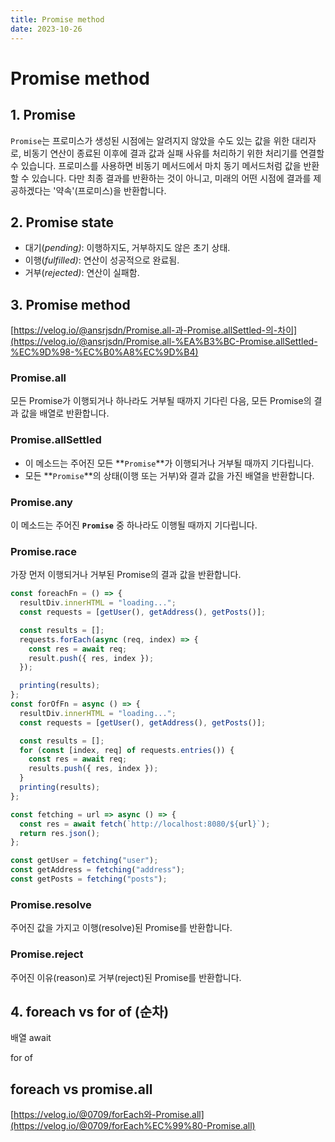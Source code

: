 ```yaml
---
title: Promise method
date: 2023-10-26
---
```


# Promise method

## 1. Promise

`Promise`는 프로미스가 생성된 시점에는 알려지지 않았을 수도 있는 값을 위한 대리자로, 비동기 연산이 종료된 이후에 결과 값과 실패 사유를 처리하기 위한 처리기를 연결할 수 있습니다. 프로미스를 사용하면 비동기 메서드에서 마치 동기 메서드처럼 값을 반환할 수 있습니다. 다만 최종 결과를 반환하는 것이 아니고, 미래의 어떤 시점에 결과를 제공하겠다는 '약속'(프로미스)을 반환합니다.

## 2. Promise state

- 대기(_pending)_: 이행하지도, 거부하지도 않은 초기 상태.
- 이행(_fulfilled)_: 연산이 성공적으로 완료됨.
- 거부(_rejected)_: 연산이 실패함.

## 3. Promise method

[https://velog.io/@ansrjsdn/Promise.all-과-Promise.allSettled-의-차이](https://velog.io/@ansrjsdn/Promise.all-%EA%B3%BC-Promise.allSettled-%EC%9D%98-%EC%B0%A8%EC%9D%B4)

### Promise.all

모든 Promise가 이행되거나 하나라도 거부될 때까지 기다린 다음, 모든 Promise의 결과 값을 배열로 반환합니다.

### Promise.allSettled

- 이 메소드는 주어진 모든 **`Promise`**가 이행되거나 거부될 때까지 기다립니다.
- 모든 **`Promise`**의 상태(이행 또는 거부)와 결과 값을 가진 배열을 반환합니다.

### Promise.any

이 메소드는 주어진 **`Promise`** 중 하나라도 이행될 때까지 기다립니다.

### Promise.race

가장 먼저 이행되거나 거부된 Promise의 결과 값을 반환합니다.

```js
const foreachFn = () => {
  resultDiv.innerHTML = "loading...";
  const requests = [getUser(), getAddress(), getPosts()];

  const results = [];
  requests.forEach(async (req, index) => {
    const res = await req;
    result.push({ res, index });
  });

  printing(results);
};
const forOfFn = async () => {
  resultDiv.innerHTML = "loading...";
  const requests = [getUser(), getAddress(), getPosts()];

  const results = [];
  for (const [index, req] of requests.entries()) {
    const res = await req;
    results.push({ res, index });
  }
  printing(results);
};

const fetching = url => async () => {
  const res = await fetch(`http://localhost:8080/${url}`);
  return res.json();
};

const getUser = fetching("user");
const getAddress = fetching("address");
const getPosts = fetching("posts");
```

### Promise.resolve

주어진 값을 가지고 이행(resolve)된 Promise를 반환합니다.

### Promise.reject

주어진 이유(reason)로 거부(reject)된 Promise를 반환합니다.

## 4. foreach vs for of (순차)

배열 await

for of

## foreach vs promise.all

[https://velog.io/@0709/forEach와-Promise.all](https://velog.io/@0709/forEach%EC%99%80-Promise.all)
